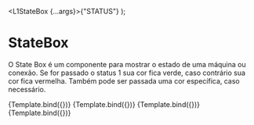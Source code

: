 <!-- SearchBox.stories.mdx -->


<Meta title="L1StateBox" component={L1StateBox} />

  <L1StateBox {...args}>{"STATUS"}</L1StateBox>
);

# StateBox

O State Box é um componente para mostrar o estado de uma máquina ou conexão.
Se for passado o status 1 sua cor fica verde, caso contrário sua cor fica vermelha.
Também pode ser passada uma cor específica, caso necessário.

<Canvas>
  <Story
    name="default"
    args={{
    }}>
    {Template.bind({})}
  </Story>
   <Story
    name="online"
    args={{
      status:1
    }}>
    {Template.bind({})}
  </Story>
  <Story
    name="offline"
    args={{
      status:0,
    }}>
    {Template.bind({})}
  </Story>
   <Story
    name="customizedColor"
    args={{
      status:0,
      color:"#DAA520"
    }}>
    {Template.bind({})}
  </Story>
</Canvas>
